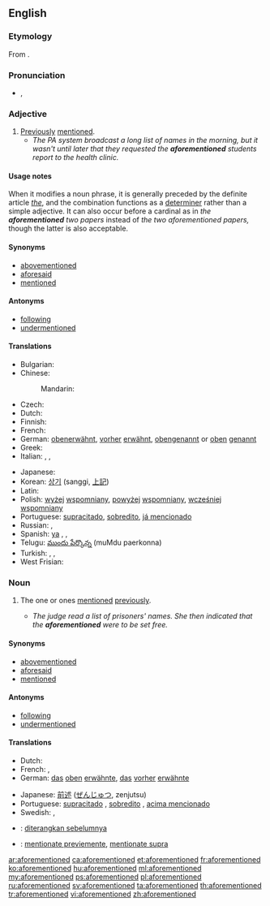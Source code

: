 ==English==

===Etymology===
From {{prefix|afore|mentioned}}.

===Pronunciation===
* {{a|UK}} {{IPA|/əˌfoː(ɹ)ˈmɛn.ʃənd/}}, {{X-SAMPA|/@%fo:(r)"mEn.S@nd/}}

===Adjective===
{{en-adj|-}}

# [[previously|Previously]] [[mention]]ed.
#* ''The PA system broadcast a long list of names in the morning, but it wasn't until later that they requested the '''aforementioned''' students report to the health clinic.''

====Usage notes====
When it modifies a noun phrase, it is generally preceded by the definite article ''[[the]]'', and the combination functions as a [[determiner]] rather than a simple adjective. It can also occur before a cardinal as in ''the '''aforementioned''' two papers'' instead of ''the two aforementioned papers,'' though the latter is also acceptable.

====Synonyms====
* [[abovementioned]]
* [[aforesaid]]
* [[mentioned]]

====Antonyms====
* [[following]]
* [[undermentioned]]

====Translations====
{{trans-top|previously mentioned}}
* Bulgarian: {{t-|bg|гореспоменат}}
* Chinese:
*: Mandarin: {{t-|cmn|上述|alt=上述的|tr=shàngshù de|sc=Hani}}
* Czech: {{t-|cs|výše zmíněný}}
* Dutch: {{t-|nl|voorgenoemde}}
* Finnish: {{t-|fi|edellä mainittu}}
* French: {{t+|fr|susmentionné}}
* German: [[obenerwähnt]], [[vorher]] [[erwähnt]], [[obengenannt]] or [[oben]] [[genannt]]
* Greek: {{t-|el|προαναφερθείς|tr=proanafertheís|sc=Grek}}
* Italian: {{t+|it|suddetto|m}}, {{t-|it|suddetta|f}}, {{t-|it|sopraccennato}}
{{trans-mid}}
* Japanese: {{t-|ja|前述|alt=前述の|tr=ぜんじゅつの, zenjutsu no}}
* Korean: [[상기]] (sanggi, [[上記]])
* Latin: {{t-|la|supradictus|m}}
* Polish: [[wyżej]] [[wspomniany]], [[powyżej]] [[wspomniany]], [[wcześniej]] [[wspomniany]]
* Portuguese: [[supracitado]], [[sobredito]], [[já mencionado]]
* Russian: {{t+|ru|вышеупомянутый|tr=vyšeupom'ánutyj}}, {{t+|ru|вышесказанный|tr=vyšeskázannyj}}
* Spanish: [[ya]] {{t+|es|mencionado}}, {{t+|es|antedicho}}, {{t-|es|sobredicho}}
* Telugu: [[ముందు పేర్కొన్న]] (muMdu paerkonna)
* Turkish: {{l|tr|adı}} {{t+|tr|geçen}}, {{t+|tr|mezkûr}}, {{l|tr|sözü}} {{t+|tr|geçen}}
* West Frisian: {{t-|fy|niisneamd}}
{{trans-bottom}}

===Noun===
{{en-noun|-}}

# {{context|uncountable|lang=en}} The one or ones [[mention]]ed [[previously]].
#* ''The judge read a list of prisoners' names.  She then indicated that the '''aforementioned''' were to be set free.''

====Synonyms====
* [[abovementioned]]
* [[aforesaid]]
* [[mentioned]]

====Antonyms====
* [[following]]
* [[undermentioned]]

====Translations====
{{trans-top|one or ones mentioned previously}}
* Dutch: {{t-|nl|eerder vernoemde}}
* French: {{t+|fr|suscité}},  {{t+|fr|ledit}}
* German: [[das]] [[oben]] [[erwähnte]], [[das]] [[vorher]] [[erwähnte]]
{{trans-mid}}
* Japanese: [[前述]] ([[ぜんじゅつ]], zenjutsu)
* Portuguese: [[supracitado]] {{m}}, [[sobredito]] {{m}}, [[acima mencionado]] {{m}}
* Swedish: {{t-|sv|förutnämnda}}, {{t+|sv|tidigare}} {{t+|sv|nämnda}}
{{trans-bottom}}

{{checktrans}}
* {{ttbc|id}}: [[diterangkan sebelumnya]]
* {{ttbc|ia}}: [[mentionate previemente]], [[mentionate supra]]

[[ar:aforementioned]]
[[ca:aforementioned]]
[[et:aforementioned]]
[[fr:aforementioned]]
[[ko:aforementioned]]
[[hu:aforementioned]]
[[ml:aforementioned]]
[[my:aforementioned]]
[[ps:aforementioned]]
[[pl:aforementioned]]
[[ru:aforementioned]]
[[sv:aforementioned]]
[[ta:aforementioned]]
[[th:aforementioned]]
[[tr:aforementioned]]
[[vi:aforementioned]]
[[zh:aforementioned]]